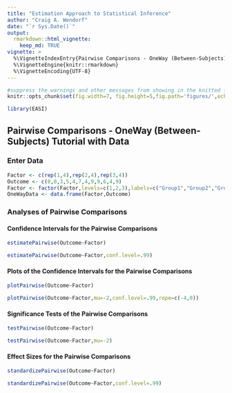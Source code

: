 ```yaml
---
title: "Estimation Approach to Statistical Inference"
author: "Craig A. Wendorf"
date: "`r Sys.Date()`"
output: 
  rmarkdown::html_vignette:
    keep_md: TRUE
vignette: >
  %\VignetteIndexEntry{Pairwise Comparisons - OneWay (Between-Subjects) Tutorial with Data}
  %\VignetteEngine{knitr::rmarkdown}
  %\VignetteEncoding{UTF-8}
---
```


```r
#suppress the warnings and other messages from showing in the knitted file.
knitr::opts_chunk$set(fig.width=7, fig.height=5,fig.path='figures/',echo=TRUE,warning=FALSE,message=FALSE)
```

```r
library(EASI)
```

## Pairwise Comparisons - OneWay (Between-Subjects) Tutorial with Data

### Enter Data

```r
Factor <- c(rep(1,4),rep(2,4),rep(3,4))
Outcome <- c(0,0,3,5,4,7,4,9,9,6,4,9)
Factor <- factor(Factor,levels=c(1,2,3),labels=c("Group1","Group2","Group3"))
OneWayData <- data.frame(Factor,Outcome)
```

### Analyses of Pairwise Comparisons

#### Confidence Intervals for the Pairwise Comparisons

```r
estimatePairwise(Outcome~Factor)
```

```r
estimatePairwise(Outcome~Factor,conf.level=.99)
```

#### Plots of the Confidence Intervals for the Pairwise Comparisons

```r
plotPairwise(Outcome~Factor)
```

```r
plotPairwise(Outcome~Factor,mu=-2,conf.level=.99,rope=c(-4,0))
```

#### Significance Tests of the Pairwise Comparisons

```r
testPairwise(Outcome~Factor)
```

```r
testPairwise(Outcome~Factor,mu=-2)
```

#### Effect Sizes for the Pairwise Comparisons

```r
standardizePairwise(Outcome~Factor)
```

```r
standardizePairwise(Outcome~Factor,conf.level=.99)
```
